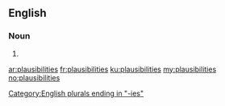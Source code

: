 ==English==

===Noun===
{{head|en}}

# {{plural of|plausibility}}

[[Category:English plurals ending in "-ies"]]

[[ar:plausibilities]]
[[fr:plausibilities]]
[[ku:plausibilities]]
[[my:plausibilities]]
[[no:plausibilities]]